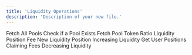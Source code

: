 ```yaml
---
title: 'Liquidity Operations'
description: 'Description of your new file.'
---
```


<CardGroup cols={2}>
  <Card horizontal={true} href="/v/developer/saucerswap-v2/liquidity-operations/fetch-all-pools">
    Fetch All Pools
  </Card>

  <Card horizontal={true} href="/v/developer/saucerswap-2/liquidity-operations/check-if-a-pool-exists">
    Check if a Pool Exists
  </Card>
</CardGroup>

<CardGroup cols={2}>
  <Card horizontal={true} href="/v/developer/saucerswap-v2/liquidity-operations/fetch-pool-token-ratio">
    Fetch Pool Token Ratio
  </Card>

  <Card horizontal={true} href="/v/developer/saucerswap-v2/liquidity-operations/liquidity-position-fee">
    Liquidity Position Fee
  </Card>
</CardGroup>

<CardGroup cols={2}>
  <Card horizontal={true} href="/v/developer/saucerswap-v2/liquidity-operations/new-liquidity-position">
    New Liquidity Position
  </Card>

  <Card horizontal={true} href="/v/developer/saucerswap-v2/liquidity-operations/increasing-liquidity">
    Increasing Liquidity
  </Card>
</CardGroup>

<CardGroup cols={2}>
  <Card horizontal={true} href="/v/developer/saucerswap-v2/liquidity-operations/get-user-positions">
    Get User Positions
  </Card>

  <Card horizontal={true} href="/v/developer/saucerswap-v2/liquidity-operations/claiming-fees">
    Claiming Fees
  </Card>
</CardGroup>

<CardGroup cols={2}>
  <Card horizontal={true} href="/v/developer/saucerswap-v2/liquidity-operations/decreasing-liquidity">
    Decreasing Liquidity
  </Card>
</CardGroup>
